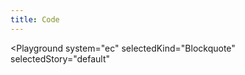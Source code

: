 ```yaml
---
title: Code
---
```



<Playground
  system="ec"
  selectedKind="Blockquote"
  selectedStory="default"
>
  <Blockquote
    author="President Juncker"
    citation="An interconnected grid will help deliver the ultimate goal of the Energy Union, to ensure affordable, secure and sustainable energy, and also growth across the EU."
  />
</Playground>
